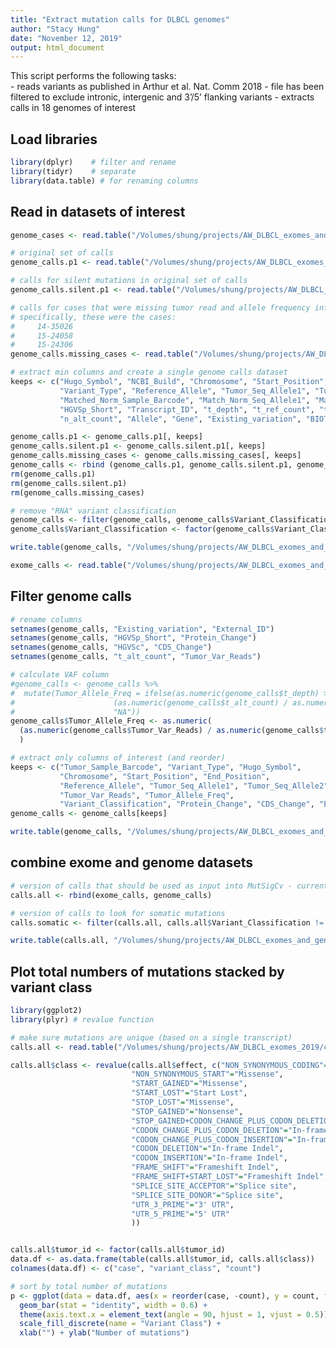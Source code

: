```yaml
---	
title: "Extract mutation calls for DLBCL genomes"	
author: "Stacy Hung"	
date: "November 12, 2019"	
output: html_document	
---	
```

	
This script performs the following tasks:	
- reads variants as published in Arthur et al. Nat. Comm 2018 - file has been filtered to exclude intronic, intergenic and 3'/5' flanking variants
- extracts calls in 18 genomes of interest

## Load libraries
 	
```r
library(dplyr)    # filter and rename
library(tidyr)    # separate	
library(data.table) # for renaming columns
```

## Read in datasets of interest

```r
genome_cases <- read.table("/Volumes/shung/projects/AW_DLBCL_exomes_and_genomes_2019/genomes/data/genomes-ids.txt", sep = "\t", header = TRUE, fill = TRUE)

# original set of calls
genome_calls.p1 <- read.table("/Volumes/shung/projects/AW_DLBCL_exomes_and_genomes_2019/genomes/Arthur_et_al-Nat_Comm-2018/part1/AW_gph_genomes.filtered.minus_missing_anno_cases.min_columns.txt", sep = "\t", header = TRUE, fill = TRUE)

# calls for silent mutations in original set of calls
genome_calls.silent.p1 <- read.table("/Volumes/shung/projects/AW_DLBCL_exomes_and_genomes_2019/genomes/Arthur_et_al-Nat_Comm-2018/part1/AW_gph_genomes.silent.minus_missing_anno_cases.min_col.txt", sep = "\t", header = TRUE, fill = TRUE)

# calls for cases that were missing tumor read and allele frequency information
# specifically, these were the cases:
#     14-35026
#     15-24058
#     15-24306
genome_calls.missing_cases <- read.table("/Volumes/shung/projects/AW_DLBCL_exomes_and_genomes_2019/genomes/Arthur_et_al-Nat_Comm-2018/missing_annotation_from_part1/AW_gph_genomes.missing_annotations.filtered.min_col.txt", sep = "\t", header = TRUE, fill = TRUE)

# extract min columns and create a single genome calls dataset
keeps <- c("Hugo_Symbol", "NCBI_Build", "Chromosome", "Start_Position", "End_Position", "Variant_Classification",
           "Variant_Type", "Reference_Allele", "Tumor_Seq_Allele1", "Tumor_Seq_Allele2", "dbSNP_RS", "Tumor_Sample_Barcode",
           "Matched_Norm_Sample_Barcode", "Match_Norm_Seq_Allele1", "Match_Norm_Seq_Allele2", "HGVSc",
           "HGVSp_Short", "Transcript_ID", "t_depth", "t_ref_count", "t_alt_count", "n_depth", "n_ref_count",
           "n_alt_count", "Allele", "Gene", "Existing_variation", "BIOTYPE", "IMPACT")

genome_calls.p1 <- genome_calls.p1[, keeps]
genome_calls.silent.p1 <- genome_calls.silent.p1[, keeps]
genome_calls.missing_cases <- genome_calls.missing_cases[, keeps]
genome_calls <- rbind (genome_calls.p1, genome_calls.silent.p1, genome_calls.missing_cases)
rm(genome_calls.p1)
rm(genome_calls.silent.p1)
rm(genome_calls.missing_cases)

# remove "RNA" variant classification
genome_calls <- filter(genome_calls, genome_calls$Variant_Classification != "RNA")
genome_calls$Variant_Classification <- factor(genome_calls$Variant_Classification)

write.table(genome_calls, "/Volumes/shung/projects/AW_DLBCL_exomes_and_genomes_2019/genomes/gph_genomes.mutations.filtered.combined_missing_annotation.txt", sep = "\t", quote = FALSE, row.names = FALSE)

exome_calls <- read.table("/Volumes/shung/projects/AW_DLBCL_exomes_and_genomes_2019/exomes/maf/all.AW_DLBCL_exomes_2019.mutations.maf", sep = "\t", header = TRUE, fill = TRUE)
```

## Filter genome calls

```r
# rename columns
setnames(genome_calls, "Existing_variation", "External_ID")
setnames(genome_calls, "HGVSp_Short", "Protein_Change")
setnames(genome_calls, "HGVSc", "CDS_Change")
setnames(genome_calls, "t_alt_count", "Tumor_Var_Reads")

# calculate VAF column
#genome_calls <- genome_calls %>%
#  mutate(Tumor_Allele_Freq = ifelse(as.numeric(genome_calls$t_depth) > 0, 
#                      (as.numeric(genome_calls$t_alt_count) / as.numeric(genome_calls$t_depth))*100, 
#                      "NA"))
genome_calls$Tumor_Allele_Freq <- as.numeric(
  (as.numeric(genome_calls$Tumor_Var_Reads) / as.numeric(genome_calls$t_depth))*100
  )

# extract only columns of interest (and reorder)
keeps <- c("Tumor_Sample_Barcode", "Variant_Type", "Hugo_Symbol", 
           "Chromosome", "Start_Position", "End_Position", 
           "Reference_Allele", "Tumor_Seq_Allele1", "Tumor_Seq_Allele2", 
           "Tumor_Var_Reads", "Tumor_Allele_Freq",
           "Variant_Classification", "Protein_Change", "CDS_Change", "External_ID")
genome_calls <- genome_calls[keeps]

write.table(genome_calls, "/Volumes/shung/projects/AW_DLBCL_exomes_and_genomes_2019/genomes/gph_genomes.mutations.filtered.maf", sep = "\t", row.names = FALSE, quote = FALSE)
```

## combine exome and genome datasets

```r
# version of calls that should be used as input into MutSigCv - currently missing silent mutations from exome calls
calls.all <- rbind(exome_calls, genome_calls)

# version of calls to look for somatic mutations
calls.somatic <- filter(calls.all, calls.all$Variant_Classification != "Silent")

write.table(calls.all, "/Volumes/shung/projects/AW_DLBCL_exomes_and_genomes_2019/AW_DLBLC_2019-snvs_and_indels.exomes_and_genomes.txt", sep = "\t", row.names = FALSE, quote = FALSE)

```


## Plot total numbers of mutations stacked by variant class

```r
library(ggplot2)
library(plyr) # revalue function

# make sure mutations are unique (based on a single transcript)
calls.all <- read.table("/Volumes/shung/projects/AW_DLBCL_exomes_2019/calls.integration/snvs.all.intersect.with_germline_filters.txt", sep = "\t", header = TRUE, fill = TRUE)

calls.all$class <- revalue(calls.all$effect, c("NON_SYNONYMOUS_CODING"="Missense", 
                           "NON_SYNONYMOUS_START"="Missense",
                           "START_GAINED"="Missense",
                           "START_LOST"="Start Lost",
                           "STOP_LOST"="Missense",
                           "STOP_GAINED"="Nonsense",
                           "STOP_GAINED+CODON_CHANGE_PLUS_CODON_DELETION"="Nonsense",
                           "CODON_CHANGE_PLUS_CODON_DELETION"="In-frame Indel",
                           "CODON_CHANGE_PLUS_CODON_INSERTION"="In-frame Indel",
                           "CODON_DELETION"="In-frame Indel",
                           "CODON_INSERTION"="In-frame Indel",
                           "FRAME_SHIFT"="Frameshift Indel",
                           "FRAME_SHIFT+START_LOST"="Frameshift Indel",
                           "SPLICE_SITE_ACCEPTOR"="Splice site",
                           "SPLICE_SITE_DONOR"="Splice site",
                           "UTR_3_PRIME"="3' UTR",
                           "UTR_5_PRIME"="5' UTR"
                           ))


calls.all$tumor_id <- factor(calls.all$tumor_id)
data.df <- as.data.frame(table(calls.all$tumor_id, calls.all$class))
colnames(data.df) <- c("case", "variant_class", "count")

# sort by total number of mutations
p <- ggplot(data = data.df, aes(x = reorder(case, -count), y = count, fill = variant_class)) + 
  geom_bar(stat = "identity", width = 0.6) + 
  theme(axis.text.x = element_text(angle = 90, hjust = 1, vjust = 0.5)) +
  scale_fill_discrete(name = "Variant Class") +
  xlab("") + ylab("Number of mutations") 
```

